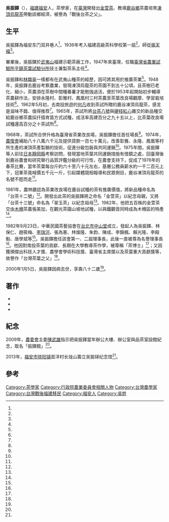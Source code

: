 {{Infobox person
| name = 吳振鐸
| birth_date =1918年
|出生地點 ={{ROC-1912}}[[福建省_(中華民國)|福建省]][[福安縣|福安縣]]
| death_date = {{death year and age|2000|1918}}
|逝世地點 = {{TWN}}
| nationality = {{ROC}}
| occupation = 茶學家
| children =
}}
'''吳振鐸'''（{{bd|1918年||2000年|1月5日}}），[[福建省_(中華民國)|福建]][[福安縣|福安]]人，茶學家，在[[臺灣|臺灣]]開發出[[金萱茶|金萱茶]]、教導[[鹿谷鄉|鹿谷鄉]]茶農培育[[凍頂烏龍茶|凍頂烏龍茶]]帶動該鄉經濟，被譽為「戰後台茶之父」。

==生平==
吳振鐸為福安东门双井巷人<ref name="王旺声、郑祖辉"/>，1936年考入福建高級茶科學校第一屆<ref name="曾至賢"/>，師從[[張天福|張天福]]<ref name="涂若奔、李東波、古霞"/>。

畢業後，吳振鐸於[[武夷山_(世界遺產)|武夷山]]福建示範茶廠工作，1947年來臺灣，任職[[臺灣省農業試驗所|臺灣省農業試驗所]][[行政院農業委員會茶業改良場|平鎮茶葉試驗分所]]技士兼製茶系主任<ref name="曾至賢"/>。

吳振鐸和[[林馥泉|林馥泉]]一樣都有在武夷山種茶的經歷，因可將其用於推廣茶業<ref name="曾至賢"/>。1948年，吳振鐸去鹿谷考察農業，發現凍頂烏龍茶的茶園不到五十公頃，且茶樹已老化、細小，茶農須在茶樹中間種番薯才能勉強過活，便於1953年起開始初步輔導茶農耕作法，安排永隆村、彰雅村、鳳凰村三村茶農至茶葉改良場觀摩、學習栽培技術<ref name="韓尚平"/>。1962年5月初，去南投旅遊的[[何凡|何凡]]收到茶試所贈的鹿谷凍頂烏龍茶，感言是滋味不錯、值得推荐<ref name="何凡"/>。1965年，茶試所將[[台茶八號|台茶八號]]與[[硬枝紅心|硬枝紅心]]雜交的新品種交給鹿谷鄉茶農採扦插育苗方式試種，成活率高建百分之九十五以上，比茶葉改良場試種還高百分之十茶試所<ref name="周森惠"/>。

1968年，茶試所合併升格為臺灣省茶業改良場，吳振鐸擔任首任場長<ref name="曾至賢"/>。1974年，[[農復會|農復會]]補助八十八萬六千元及提供貸款一百七十萬元，改善彰雅、永隆、鳳凰等村所生產的凍頂茶產製銷的技術，促進分級包裝與共同運銷<ref name="1974-06-19"/>。1975年間，吳振鐸等人前往[[日本|日本]][[靜岡縣|靜岡縣]]考察訪問，發現當地茶葉共同運銷措施有借鏡之處，回臺灣後到鹿谷農會和研究舉行品質評鑑分級的可行性，在農會支持下，促成了1976年的春茶比賽，當年茶葉每台斤約六十至八十元左右，基層公務員薪水約一千二百元上下，冠軍茶竟喊價五千元一斤，引起媒體競相報導和民眾側目，鹿谷凍頂烏龍茶的名號不脛而走<ref name="葉明憲"/>。

1981年，農林廳認為茶業改良場在鹿谷試種的茶有推廣價值，將新品種命名為「台茶十二號」<ref name="周森惠"/>。開發出此茶的吳振鐸將之命名「金萱茶」以紀念母親，又將「台茶十三號」命名為「翠玉茶」以紀念祖母<ref name="于郁金"/>。1982年，他把五百株的金萱茶交由[[木柵|木柵]]茶農張美加，在觀光茶園山坡地試種，以與鐵觀音同時成為木柵區的特產<ref name="周森惠"/>。

1982年9月23日，中華民國茶藝協會在[[台北公會堂|台北市中山堂]]成立，發起人為吳振鐸、林保仁、趙筱梅、[[李瑞河|李瑞河]]、張為憲、林燦隆、朱鈞、陳成、李錦楓、賴光隆、李殿魁、唐學斌等<ref name="1982-09-23"/>。吳振鐸擔任該會第一、二屆理事長，此後一直被尊為名譽理事長<ref name="曾至賢"/>。他因對南投茶葉的貢獻、長期在大學教導茶作學，被尊稱「茶博士」<ref name="1984-03-25"/>；又因獲頒傑出科技人才獎、農學會學術科技獎、臺灣省主席獎以及茶葉重大貢獻獎等，故譽作「台灣茶葉之父」<ref name="于郁金"/>。

2000年1月5日，吳振鐸因病去世，享壽八十二歲<ref name="曾至賢"/>。

==著作==
*{{cite book|author=吳振鐸|title=今日臺灣茶的研究|url=http://203.64.5.158/webpac/detail/56182/|publisher=東方文化出版社|year=1977|isbn=}}
*{{cite book|author=吳振鐸|title=吳振鐸茶學研究論文選集|url=https://memory.culture.tw/Home/Detail?Id=235779&IndexCode=Culture_Object|publisher=科學農業出版社|year=1997|isbn=}}
*{{cite book|author=吳振鐸|title=茶學拾遺集|url=https://memory.culture.tw/Home/Detail?Id=235780&IndexCode=Culture_Object|publisher=科學農業出版社|year=1998|isbn=}}

==紀念==
2009年，[[農委會|農委會]]主委[[陳武雄_(農業專家)|陳武雄]]指示把吳振鐸當年辦公大樓、辦公室與品茶室設館紀念，取名「振鐸館」<ref name="沈繼昌"/>。

2013年，[[福安市|福安市]][[晓阳镇|晓阳镇]]首洋村长垅山籌立吴振铎纪念馆<ref name="王旺声、郑祖辉"/>。

==參考==
{{portal box|人物|福建|臺灣|農業}}
{{Reflist|35em|refs =
<ref name="1982-09-23">{{Cite news|url=|title=全國茶藝協會 今成立大會|author=|language=zh-tw|newspaper=經濟日報|date=1982-09-23|accessdate=}}</ref>

<ref name="涂若奔、李東波、古霞">{{Cite news|url=http://paper.wenweipo.com/2005/11/14/CB0511140001.htm|title=張天福 望百老人 一生為「茗」|author=涂若奔、李東波、古霞|language=zh-hk|newspaper=香港文匯報|date=2005-11-14|accessdate=2021-02-11}}</ref>

<ref name="王旺声、郑祖辉">{{Cite news|url=http://www.taiwan.cn/jl/qt/201307/t20130704_4407976.htm|title=“台茶之父”吴振铎纪念馆落户福安|author=王旺声、郑祖辉|language=zh-cn|newspaper=福建日报|date=2013-07-04|accessdate=2021-02-11}}</ref>

<ref name="何凡">{{Cite news|url=|title=玻璃墊上 出台北記|author=何凡|language=zh-tw|newspaper=聯合報|date=1962-05-11|accessdate=}}</ref>

<ref name="1974-06-19">{{Cite news|url=|title=凍頂茶名聞中外 輔導專業化經營|author=|language=zh-tw|newspaper=經濟日報|date=1974-06-19|accessdate=}}</ref>
<ref name="于郁金">{{Cite news|url=https://n.yam.com/Article/20150708141096|title=青出於藍 茶續-紀念吳振鐸老師、師母感恩追思茶會|author=于郁金|language=zh-tw|newspaper=大成報|date=2015-07-08|accessdate=2021-02-11|archive-date=2021-06-03|archive-url=https://web.archive.org/web/20210603224614/https://n.yam.com/Article/20150708141096|dead-url=no}}</ref>

<ref name="沈繼昌">{{Cite news|url=https://news.ltn.com.tw/news/local/paper/296655|title=緬懷一代茶人 振鐸館將設立|author=沈繼昌|language=zh-tw|newspaper=自由時報|date=2009-04-19|accessdate=2021-02-11}}</ref>

<ref name="曾至賢">{{Cite news|url=|title=人物側寫/前茶改場場長吳振鐸公祭 推廣半醱酵茶功在茶界|author=曾至賢|language=zh-tw|newspaper=中國時報|date=2000-01-24|accessdate=}}</ref>

<ref name="韓尚平">{{Cite news|url=|title=慶祝台灣光復節特刊 茶農脫胎換骨 家家都成富翁|author=韓尚平|language=zh-tw|newspaper=民生報|date=1983-10-25|accessdate=}}</ref>

<ref name="1984-03-25">{{Cite news|url=|title=茶博士未得博士 稱教授名更副實 吳振鐸精通茶道 為人卻謙沖為懷|author=|language=zh-tw|newspaper=民生報|date=1984-03-25|accessdate=}}</ref>

<ref name="周森惠">{{Cite news|url=|title=新品茶葉「金萱」有花果香 試種有成將成木柵新特產|author=周森惠|language=zh-tw|newspaper=聯合報|date=1985-04-28|accessdate=}}</ref>

<ref name="葉明憲">{{Cite news|url=|title=無名英雄烘焙 香飄寶島民國六十五年|author=葉明憲|language=zh-tw|newspaper=中國時報|date=1995-12-21|accessdate=}}</ref>


}}
 
[[Category:茶學家|Category:茶學家]]
[[Category:行政院農業委員會相關人物|Category:行政院農業委員會相關人物]]
[[Category:台灣農學家|Category:台灣農學家]]
[[Category:台灣戰後福建移民|Category:台灣戰後福建移民]]
[[Category:福安人|Category:福安人]]
[[Category:吳姓|Category:吳姓]]